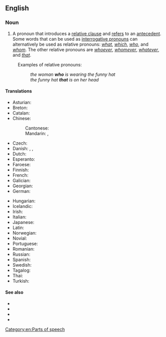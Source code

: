{{also|relative-pronoun}}
==English==

===Noun===
{{wikipedia}}
{{en-noun}}

# {{lb|en|grammar}} A pronoun that introduces a [[relative clause]] and [[refer]]s to an [[antecedent]]. Some words that can be used as [[interrogative pronoun]]s can alternatively be used as relative pronouns: ''[[what]]'', ''[[which]]'', ''[[who]]'', and ''[[whom]]''. The other relative pronouns are ''[[whoever]]'', ''[[whomever]]'', ''[[whatever]]'', and ''[[that]]''.
:Examples of relative pronouns:
::''the woman '''who''' is wearing the funny hat''
::''the funny hat '''that''' is on her head''

====Translations====
{{trans-top|pronoun that introduces a relative clause}}
* Asturian: {{t|ast|pronome rellativu|m}}
* Breton: {{t|br|ger stagañ}}
* Catalan: {{t|ca|pronom relatiu|m}}
* Chinese:
*: Cantonese: {{t|yue|關係代名詞|tr=gwaan1 hai6 doi6 ming4 ci4|sc=Hani}}
*: Mandarin: {{t|cmn|關係代名詞|sc=Hani}}, {{t|cmn|关系代名词|tr=guānxi dàimíngcí|sc=Hani}}
* Czech: {{t|cs|vztažné zájmeno|n}}
* Danish: {{t|da|relativpronomen|n}}, {{t|da|relativt pronomen}}, {{t|da|henførende stedord|n}}
* Dutch: {{t+|nl|betrekkelijk voornaamwoord|n}}
* Esperanto: {{t|eo|rilata pronomo}}
* Faroese: {{t|fo|afturbeint fornavn|n}}
* Finnish: {{t+|fi|relatiivipronomini}}
* French: {{t+|fr|pronom relatif|m}}
* Galician: {{t|gl|pronome relativo|m}}
* Georgian: {{t|ka|მიმართებითი ნაცვალსახელი}}
* German: {{t+|de|Relativpronomen|n}}
{{trans-mid}}
* Hungarian: {{t|hu|vonatkozó névmás}}
* Icelandic: {{t+|is|tilvísunarfornafn|n}}
* Irish: {{t|ga|forainm coibhneasta|m}}
* Italian: {{t|it|pronome relativo}}
* Japanese: {{t|ja|関係代名詞|tr=かんけいだいめいし, kankei-daimeishi}}
* Latin: {{t|la|pronomen relativum}}
* Norwegian: {{t|no|relativt pronomen}}
* Novial: {{t|nov|relativ pronomine}}
* Portuguese: {{t+|pt|pronome relativo|m}}
* Romanian: {{t+|ro|pronume relativ|n}}
* Russian: {{t+|ru|относи́тельное местоиме́ние|n}}
* Spanish: {{t|es|pronombre relativo|m}}
* Swedish: {{t|sv|relativpronomen}}
* Tagalog: {{t|tl|panghalip na pamanggit}}
* Thai: {{t+|th|ประพันธสรรพนาม}}
* Turkish: {{t|tr|ilgi adılı}}
{{trans-bottom}}

====See also====
* {{l|en|interrogative pronoun}}
* {{l|en|indefinite pronoun}}
* {{l|en|relative adjective}}
* {{l|en|relative adverb}}

[[Category:en:Parts of speech]]